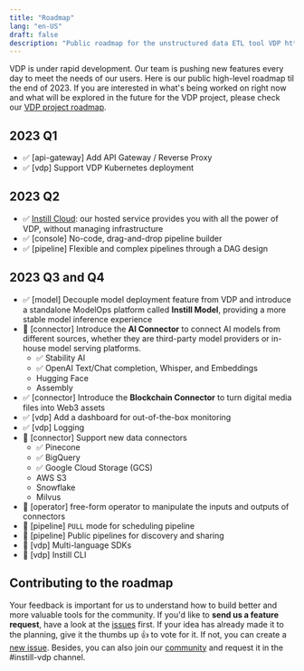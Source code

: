 ```yaml
---
title: "Roadmap"
lang: "en-US"
draft: false
description: "Public roadmap for the unstructured data ETL tool VDP https://github.com/instill-ai/vdp"
---
```


VDP is under rapid development. Our team is pushing new features every day to meet the needs of our users. Here is our public high-level roadmap til the end of 2023.
If you are interested in what's being worked on right now and what will be explored in the future for the VDP project, please check our [VDP project roadmap](https://github.com/orgs/instill-ai/projects/5/views/17).

## 2023 Q1

- ✅ [api-gateway] Add API Gateway / Reverse Proxy
- ✅ [vdp] Support VDP Kubernetes deployment

## 2023 Q2

- ✅ [Instill Cloud](/docs/cloud/welcome): our hosted service provides you with all the power of VDP, without managing infrastructure
- ✅ [console] No-code, drag-and-drop pipeline builder
- ✅ [pipeline] Flexible and complex pipelines through a DAG design

## 2023 Q3 and Q4

- ✅ [model] Decouple model deployment feature from VDP and introduce a standalone ModelOps platform called **Instill Model**, providing a more stable model inference experience
- 🔮 [connector] Introduce the **AI Connector** to connect AI models from different sources, whether they are third-party model providers or in-house model serving platforms.
  - ✅ Stability AI
  - ✅ OpenAI Text/Chat completion, Whisper, and Embeddings
  - Hugging Face
  - Assembly
- ✅ [connector] Introduce the **Blockchain Connector** to turn digital media files into Web3 assets
- ✅ [vdp] Add a dashboard for out-of-the-box monitoring
- ✅ [vdp] Logging
- 🔌 [connector] Support new data connectors
  - ✅ Pinecone
  - ✅ BigQuery
  - ✅ Google Cloud Storage (GCS)
  - AWS S3
  - Snowflake
  - Milvus
- 🔌 [operator] free-form operator to manipulate the inputs and outputs of connectors
- 🎯 [pipeline] `PULL` mode for scheduling pipeline
- 🎯 [pipeline] Public pipelines for discovery and sharing
- 🎯 [vdp] Multi-language SDKs
- 🎯 [vdp] Instill CLI

## Contributing to the roadmap

Your feedback is important for us to understand how to build better and more valuable tools for the community.
If you'd like to **send us a feature request**, have a look at the [issues](https://github.com/instill-ai/community/issues) first.
If your idea has already made it to the planning, give it the thumbs up 👍 to vote for it. If not, you can create a [new issue](https://github.com/instill-ai/community/issues/new). Besides, you can also join our [community](https://discord.gg/sevxWsqpGh) and request it in the #instill-vdp channel.
